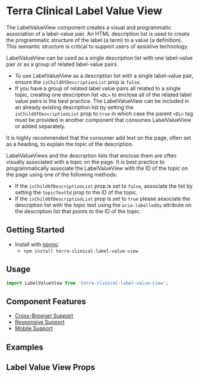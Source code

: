 


<Badge />

# Terra Clinical Label Value View

The LabelValueView component creates a visual and programmatic association of a label-value pair. An HTML description list is used to create the programmatic structure of the label (a term) to a value (a definition). This semantic structure is critical to support users of assistive technology. 

LabelValueView can be used as a single description list with one label-value pair or as a group of related label-value pairs.
- To use LabelValueView as a description list with a single label-value pair, ensure the `isChildOfDescriptionList` prop is `false`.
- If you have a group of related label value pairs all related to a single topic, creating one description list `<DL>` to enclose all of the related label value pairs is the best practice. The LabelValueView can be included in an already existing description list by setting the `isChildOfDescriptionList` prop to `true` in which case the parent `<DL>` tag must be provided in another component that consumes LabelValueView or added separately.

It is highly recommended that the consumer add text on the page, often set as a heading, to explain the topic of the description.

LabelValueViews and the description lists that enclose them are often visually associated with a topic on the page. It is best practice to programmatically associate the LabelValueView with the ID of the topic on the page using one of the following methods:
- If the `isChildOfDescriptionList` prop is set to `false`, associate the list by setting the `topicTextId` prop to the ID of the topic.
- If the `isChildOfDescriptionList` prop is set to `true` please associate the description list with the topic text using the `aria-labelledby` attribute on the description list that points to the ID of the topic.
## Getting Started

- Install with [npmjs](https://www.npmjs.com):
  - `npm install terra-clinical-label-value-view`

## Usage
```jsx
import LabelValueView from 'terra-clinical-label-value-view';
```

## Component Features
* [Cross-Browser Support](https://engineering.cerner.com/terra-ui/about/terra-ui/component-standards#cross-browser-support)
* [Responsive Support](https://engineering.cerner.com/terra-ui/about/terra-ui/component-standards#responsive-support)
* [Mobile Support](https://engineering.cerner.com/terra-ui/about/terra-ui/component-standards#mobile-support)

## Examples
<LabelValueViewTextTermAndDef title="Label Value View with a Text Input (as a term and definition)" />
<LabelValueViewTextDefinitionList title="Label Value View with a Text Input (as a description list)" />
<LabelValueViewNode title="Label Value View with a Node Input" />
<LabelValueViewNodeCustom title="Label Value View with a Node Input (Custom)" />

## Label Value View Props
<LabelValueViewPropsTable />